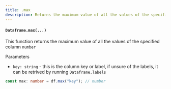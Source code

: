 ```yaml
---
title: .max
description: Returns the maximum value of all the values of the specified column
---
```


#### `Dataframe.max(...)`

This function returns the maximum value of all the values of the specified column `number`

Parameters

- `key: string` - this is the column key or label, if unsure of the labels, it can be retrived by running `Dataframe.labels`

```typescript
const max: number = df.max("key"); // number
```
